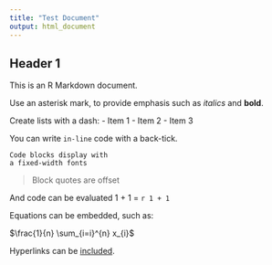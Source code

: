 ```yaml
---
title: "Test Document"
output: html_document
---
```


Header 1
----------------------------------------------------------------------
This is an R Markdown document.

Use an asterisk mark, to provide emphasis such as *italics* and **bold**.

Create lists with a dash:
- Item 1
- Item 2
- Item 3

You can write `in-line` code with a back-tick.

```
Code blocks display with
a fixed-width fonts
```

> Block quotes are offset

And code can be evaluated 1 + 1 = `r 1 + 1`

Equations can be embedded, such as:

  $\frac{1}{n} \sum_{i=i}^{n} x_{i}$

Hyperlinks can be [included](https://www.rstudio.com/wp-content/uploads/2015/02/rmarkdown-cheatsheet.pdf).
